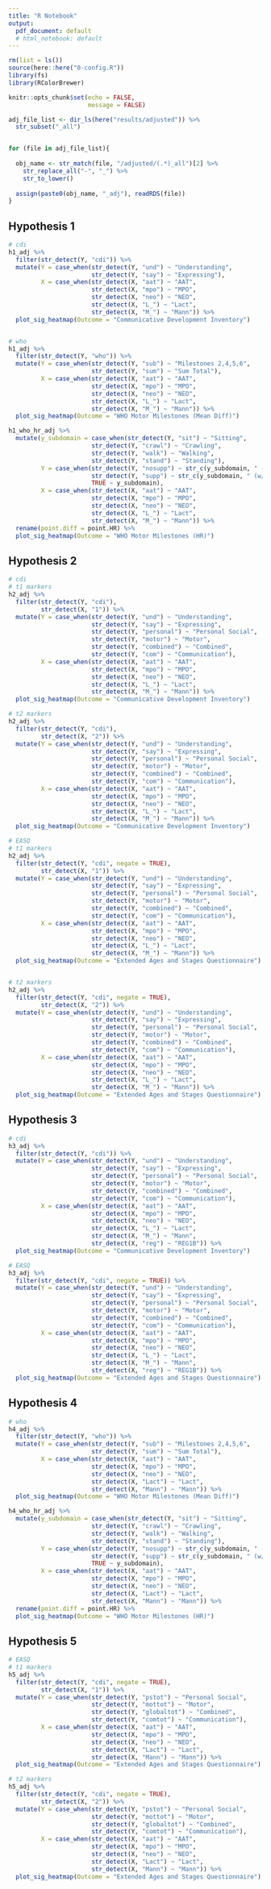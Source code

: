 ```yaml
---
title: "R Notebook"
output:
  pdf_document: default
  # html_notebook: default
---
```


```r
rm(list = ls())
source(here::here("0-config.R"))
library(fs)
library(RColorBrewer)

knitr::opts_chunk$set(echo = FALSE,
                      message = FALSE)

adj_file_list <- dir_ls(here("results/adjusted")) %>% 
  str_subset("_all")


for (file in adj_file_list){
  
  obj_name <- str_match(file, "/adjusted/(.*)_all")[2] %>% 
    str_replace_all("-", "_") %>% 
    str_to_lower()
  
  assign(paste0(obj_name, "_adj"), readRDS(file))
}

```

## Hypothesis 1
```r
# cdi
h1_adj %>% 
  filter(str_detect(Y, "cdi")) %>% 
  mutate(Y = case_when(str_detect(Y, "und") ~ "Understanding",
                       str_detect(Y, "say") ~ "Expressing"),
         X = case_when(str_detect(X, "aat") ~ "AAT",
                       str_detect(X, "mpo") ~ "MPO",
                       str_detect(X, "neo") ~ "NEO", 
                       str_detect(X, "L_") ~ "Lact", 
                       str_detect(X, "M_") ~ "Mann")) %>% 
  plot_sig_heatmap(Outcome = "Communicative Development Inventory")


# who
h1_adj %>% 
  filter(str_detect(Y, "who")) %>% 
  mutate(Y = case_when(str_detect(Y, "sub") ~ "Milestones 2,4,5,6",
                       str_detect(Y, "sum") ~ "Sum Total"),
         X = case_when(str_detect(X, "aat") ~ "AAT",
                       str_detect(X, "mpo") ~ "MPO",
                       str_detect(X, "neo") ~ "NEO", 
                       str_detect(X, "L_") ~ "Lact", 
                       str_detect(X, "M_") ~ "Mann")) %>% 
  plot_sig_heatmap(Outcome = "WHO Motor Milestones (Mean Diff)")

h1_who_hr_adj %>% 
  mutate(y_subdomain = case_when(str_detect(Y, "sit") ~ "Sitting", 
                       str_detect(Y, "crawl") ~ "Crawling", 
                       str_detect(Y, "walk") ~ "Walking", 
                       str_detect(Y, "stand") ~ "Standing"),
         Y = case_when(str_detect(Y, "nosupp") ~ str_c(y_subdomain, " (w/o support)"), 
                       str_detect(Y, "supp") ~ str_c(y_subdomain, " (w/ support)"), 
                       TRUE ~ y_subdomain), 
         X = case_when(str_detect(X, "aat") ~ "AAT",
                       str_detect(X, "mpo") ~ "MPO",
                       str_detect(X, "neo") ~ "NEO", 
                       str_detect(X, "L_") ~ "Lact", 
                       str_detect(X, "M_") ~ "Mann")) %>% 
  rename(point.diff = point.HR) %>% 
  plot_sig_heatmap(Outcome = "WHO Motor Milestones (HR)")
```

## Hypothesis 2
```r
# cdi
# t1 markers
h2_adj %>% 
  filter(str_detect(Y, "cdi"),
         str_detect(X, "1")) %>% 
  mutate(Y = case_when(str_detect(Y, "und") ~ "Understanding",
                       str_detect(Y, "say") ~ "Expressing",
                       str_detect(Y, "personal") ~ "Personal Social", 
                       str_detect(Y, "motor") ~ "Motor", 
                       str_detect(Y, "combined") ~ "Combined", 
                       str_detect(Y, "com") ~ "Communication"),
         X = case_when(str_detect(X, "aat") ~ "AAT",
                       str_detect(X, "mpo") ~ "MPO",
                       str_detect(X, "neo") ~ "NEO", 
                       str_detect(X, "L_") ~ "Lact", 
                       str_detect(X, "M_") ~ "Mann")) %>% 
  plot_sig_heatmap(Outcome = "Communicative Development Inventory")

# t2 markers
h2_adj %>% 
  filter(str_detect(Y, "cdi"),
         str_detect(X, "2")) %>% 
  mutate(Y = case_when(str_detect(Y, "und") ~ "Understanding",
                       str_detect(Y, "say") ~ "Expressing",
                       str_detect(Y, "personal") ~ "Personal Social", 
                       str_detect(Y, "motor") ~ "Motor", 
                       str_detect(Y, "combined") ~ "Combined", 
                       str_detect(Y, "com") ~ "Communication"),
         X = case_when(str_detect(X, "aat") ~ "AAT",
                       str_detect(X, "mpo") ~ "MPO",
                       str_detect(X, "neo") ~ "NEO", 
                       str_detect(X, "L_") ~ "Lact", 
                       str_detect(X, "M_") ~ "Mann")) %>% 
  plot_sig_heatmap(Outcome = "Communicative Development Inventory")

# EASQ
# t1 markers
h2_adj %>% 
  filter(str_detect(Y, "cdi", negate = TRUE),
         str_detect(X, "1")) %>% 
  mutate(Y = case_when(str_detect(Y, "und") ~ "Understanding",
                       str_detect(Y, "say") ~ "Expressing",
                       str_detect(Y, "personal") ~ "Personal Social", 
                       str_detect(Y, "motor") ~ "Motor", 
                       str_detect(Y, "combined") ~ "Combined", 
                       str_detect(Y, "com") ~ "Communication"),
         X = case_when(str_detect(X, "aat") ~ "AAT",
                       str_detect(X, "mpo") ~ "MPO",
                       str_detect(X, "neo") ~ "NEO", 
                       str_detect(X, "L_") ~ "Lact", 
                       str_detect(X, "M_") ~ "Mann")) %>% 
  plot_sig_heatmap(Outcome = "Extended Ages and Stages Questionnaire")


# t2 markers 
h2_adj %>% 
  filter(str_detect(Y, "cdi", negate = TRUE),
         str_detect(X, "2")) %>% 
  mutate(Y = case_when(str_detect(Y, "und") ~ "Understanding",
                       str_detect(Y, "say") ~ "Expressing",
                       str_detect(Y, "personal") ~ "Personal Social", 
                       str_detect(Y, "motor") ~ "Motor", 
                       str_detect(Y, "combined") ~ "Combined", 
                       str_detect(Y, "com") ~ "Communication"),
         X = case_when(str_detect(X, "aat") ~ "AAT",
                       str_detect(X, "mpo") ~ "MPO",
                       str_detect(X, "neo") ~ "NEO", 
                       str_detect(X, "L_") ~ "Lact", 
                       str_detect(X, "M_") ~ "Mann")) %>% 
  plot_sig_heatmap(Outcome = "Extended Ages and Stages Questionnaire")
```

## Hypothesis 3
```r
# cdi
h3_adj %>% 
  filter(str_detect(Y, "cdi")) %>% 
  mutate(Y = case_when(str_detect(Y, "und") ~ "Understanding",
                       str_detect(Y, "say") ~ "Expressing",
                       str_detect(Y, "personal") ~ "Personal Social", 
                       str_detect(Y, "motor") ~ "Motor", 
                       str_detect(Y, "combined") ~ "Combined", 
                       str_detect(Y, "com") ~ "Communication"),
         X = case_when(str_detect(X, "aat") ~ "AAT",
                       str_detect(X, "mpo") ~ "MPO",
                       str_detect(X, "neo") ~ "NEO", 
                       str_detect(X, "L_") ~ "Lact", 
                       str_detect(X, "M_") ~ "Mann",
                       str_detect(X, "reg") ~ "REG1B")) %>% 
  plot_sig_heatmap(Outcome = "Communicative Development Inventory")

# EASQ
h3_adj %>% 
  filter(str_detect(Y, "cdi", negate = TRUE)) %>% 
  mutate(Y = case_when(str_detect(Y, "und") ~ "Understanding",
                       str_detect(Y, "say") ~ "Expressing",
                       str_detect(Y, "personal") ~ "Personal Social", 
                       str_detect(Y, "motor") ~ "Motor", 
                       str_detect(Y, "combined") ~ "Combined", 
                       str_detect(Y, "com") ~ "Communication"),
         X = case_when(str_detect(X, "aat") ~ "AAT",
                       str_detect(X, "mpo") ~ "MPO",
                       str_detect(X, "neo") ~ "NEO", 
                       str_detect(X, "L_") ~ "Lact", 
                       str_detect(X, "M_") ~ "Mann",
                       str_detect(X, "reg") ~ "REG1B")) %>% 
  plot_sig_heatmap(Outcome = "Extended Ages and Stages Questionnaire")
```

## Hypothesis 4
```r
# who
h4_adj %>% 
  filter(str_detect(Y, "who")) %>% 
  mutate(Y = case_when(str_detect(Y, "sub") ~ "Milestones 2,4,5,6",
                       str_detect(Y, "sum") ~ "Sum Total"),
         X = case_when(str_detect(X, "aat") ~ "AAT",
                       str_detect(X, "mpo") ~ "MPO",
                       str_detect(X, "neo") ~ "NEO", 
                       str_detect(X, "Lact") ~ "Lact", 
                       str_detect(X, "Mann") ~ "Mann")) %>% 
  plot_sig_heatmap(Outcome = "WHO Motor Milestones (Mean Diff)")

h4_who_hr_adj %>% 
  mutate(y_subdomain = case_when(str_detect(Y, "sit") ~ "Sitting", 
                       str_detect(Y, "crawl") ~ "Crawling", 
                       str_detect(Y, "walk") ~ "Walking", 
                       str_detect(Y, "stand") ~ "Standing"),
         Y = case_when(str_detect(Y, "nosupp") ~ str_c(y_subdomain, " (w/o support)"), 
                       str_detect(Y, "supp") ~ str_c(y_subdomain, " (w/ support)"), 
                       TRUE ~ y_subdomain), 
         X = case_when(str_detect(X, "aat") ~ "AAT",
                       str_detect(X, "mpo") ~ "MPO",
                       str_detect(X, "neo") ~ "NEO", 
                       str_detect(X, "Lact") ~ "Lact", 
                       str_detect(X, "Mann") ~ "Mann")) %>% 
  rename(point.diff = point.HR) %>% 
  plot_sig_heatmap(Outcome = "WHO Motor Milestones (HR)")
```


## Hypothesis 5
```r
# EASQ
# t1 markers
h5_adj %>% 
  filter(str_detect(Y, "cdi", negate = TRUE),
         str_detect(X, "1")) %>% 
  mutate(Y = case_when(str_detect(Y, "pstot") ~ "Personal Social", 
                       str_detect(Y, "mottot") ~ "Motor", 
                       str_detect(Y, "globaltot") ~ "Combined", 
                       str_detect(Y, "comtot") ~ "Communication"),
         X = case_when(str_detect(X, "aat") ~ "AAT",
                       str_detect(X, "mpo") ~ "MPO",
                       str_detect(X, "neo") ~ "NEO", 
                       str_detect(X, "Lact") ~ "Lact", 
                       str_detect(X, "Mann") ~ "Mann")) %>% 
  plot_sig_heatmap(Outcome = "Extended Ages and Stages Questionnaire")

# t2 markers 
h5_adj %>% 
  filter(str_detect(Y, "cdi", negate = TRUE),
         str_detect(X, "2")) %>% 
  mutate(Y = case_when(str_detect(Y, "pstot") ~ "Personal Social", 
                       str_detect(Y, "mottot") ~ "Motor", 
                       str_detect(Y, "globaltot") ~ "Combined", 
                       str_detect(Y, "comtot") ~ "Communication"),
         X = case_when(str_detect(X, "aat") ~ "AAT",
                       str_detect(X, "mpo") ~ "MPO",
                       str_detect(X, "neo") ~ "NEO", 
                       str_detect(X, "Lact") ~ "Lact", 
                       str_detect(X, "Mann") ~ "Mann")) %>% 
  plot_sig_heatmap(Outcome = "Extended Ages and Stages Questionnaire")
```
